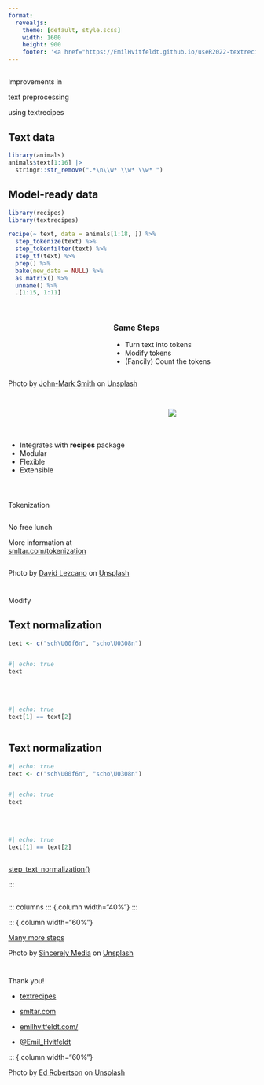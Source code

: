 ```yaml
---
format: 
  revealjs:
    theme: [default, style.scss]
    width: 1600
    height: 900
    footer: '<a href="https://EmilHvitfeldt.github.io/useR2022-textrecipes/">EmilHvitfeldt.github.io/useR2022-textrecipes/</a>'
---
```


##  {.title}

::: r-fit-text
Improvements in

text preprocessing

using [textrecipes]{.flow}
:::

::: footer
[  ](google.com)
:::

## Text data {.textcenter}

```r
library(animals)
animals$text[1:16] |>
  stringr::str_remove(".*\n\\w* \\w* \\w* ")
```

## Model-ready data {.textcenter}

```r
library(recipes)
library(textrecipes)

recipe(~ text, data = animals[1:18, ]) %>%
  step_tokenize(text) %>%
  step_tokenfilter(text) %>%
  step_tf(text) %>%
  prep() %>%
  bake(new_data = NULL) %>%
  as.matrix() %>%
  unname() %>%
  .[1:15, 1:11]
```

##  {background-image="https://images.unsplash.com/photo-1495640388908-05fa85288e61?ixlib=rb-1.2.1&ixid=MnwxMjA3fDB8MHxwaG90by1wYWdlfHx8fGVufDB8fHx8&auto=format&fit=crop&w=774&q=80" background-size="contain" background-position="left"}

::: columns
::: {.column width="40%"}
:::

::: {.column width="60%"}
### Same Steps {.r-fit-text}

::: incremental
::: r-fit-text
-   Turn [text]{.red} into [tokens]{.orange}
-   Modify [tokens]{.orange}
-   (Fancily) Count the [tokens]{.orange}
:::
:::
:::
:::

::: footer
Photo by <a href="https://unsplash.com/@mrrrk_smith?utm_source=unsplash&utm_medium=referral&utm_content=creditCopyText">John-Mark Smith</a> on <a href="https://unsplash.com/?utm_source=unsplash&utm_medium=referral&utm_content=creditCopyText">Unsplash</a>
:::

##

::: columns
::: {.column width="60%"}

<br> <br> <br>

::: r-fit-text

- Integrates with **recipes** package
- Modular
- Flexible
- Extensible

:::

:::

::: {.column width="35%"}
![](https://raw.githubusercontent.com/rstudio/hex-stickers/master/PNG/textrecipes.png)
:::
:::

#  {.title}

::: r-fit-text
[Tokenization]{.flow}
:::

::: footer
[  ](google.com)
:::


::: columns
::: {.column width="60%"}

::: r-fit-text
No free lunch
:::


::: r-fit-text
More information at 
[smltar.com/tokenization](https://smltar.com/tokenization.html)
:::

:::

::: {.column width="60%"}
:::
:::

::: footer
Photo by <a href="https://unsplash.com/@_thedl?utm_source=unsplash&utm_medium=referral&utm_content=creditCopyText">David Lezcano</a> on <a href="https://unsplash.com/?utm_source=unsplash&utm_medium=referral&utm_content=creditCopyText">Unsplash</a>
:::

#  {.title}

::: r-fit-text
[Modify]{.flow}
:::

::: footer
[  ](google.com)
:::


## Text normalization

```r
text <- c("sch\U00f6n", "scho\U0308n")
```


::: columns
::: {.column width="50%"}

```r
#| echo: true
text
```

<br> <br>

```r
#| echo: true
text[1] == text[2]
```

:::

::: {.column width="50%"}

:::
:::

## Text normalization

```r
#| echo: true
text <- c("sch\U00f6n", "scho\U0308n")
```


::: columns
::: {.column width="50%"}

```r
#| echo: true
text
```

<br> <br>

```r
#| echo: true
text[1] == text[2]
```

:::

::: 

[step_text_normalization()](https://textrecipes.tidymodels.org/reference/step_text_normalization.html)

:::

##  {background-image="https://images.unsplash.com/photo-1547104442-9f0af4f37a87?ixlib=rb-1.2.1&ixid=MnwxMjA3fDB8MHxwaG90by1wYWdlfHx8fGVufDB8fHx8&auto=format&fit=crop&w=870&q=80" background-size="contain" background-position="left"}

::: columns
::: {.column width="40%"}
:::

::: {.column width="60%"}

::: r-fit-text
[Many more steps](https://textrecipes.tidymodels.org/reference/index.html)



::: footer
Photo by <a href="https://unsplash.com/@sincerelymedia?utm_source=unsplash&utm_medium=referral&utm_content=creditCopyText">Sincerely Media</a> on <a href="https://unsplash.com/?utm_source=unsplash&utm_medium=referral&utm_content=creditCopyText">Unsplash</a>


:::
:::


#  {.title}
Thank you!

- [textrecipes](https://textrecipes.tidymodels.org)

- [smltar.com](https://smltar.com/)

- [emilhvitfeldt.com/](https://www.emilhvitfeldt.com/)

- [@Emil_Hvitfeldt](https://twitter.com/Emil_Hvitfeldt)



::: {.column width="60%"}

::: footer
Photo by <a href="https://unsplash.com/@eddrobertson?utm_source=unsplash&utm_medium=referral&utm_content=creditCopyText">Ed Robertson</a> on <a href="https://unsplash.com/?utm_source=unsplash&utm_medium=referral&utm_content=creditCopyText">Unsplash</a>
:::
